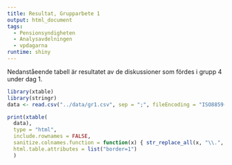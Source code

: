 ```yaml
---
title: Resultat, Grupparbete 1
output: html_document
tags: 
  - Pensionsyndigheten
  - Analysavdelningen
  - vpdagarna
runtime: shiny
---
```


Nedanståeende tabell är resultatet av de diskussioner som fördes i grupp 4 under dag 1.

```r
library(xtable)
library(stringr)
data <- read.csv("../data/gr1.csv", sep = ";", fileEncoding = "ISO8859-1", row.names = NULL)

print(xtable(
  data),
  type = "html",
  include.rownames = FALSE,
  sanitize.colnames.function = function(x) { str_replace_all(x, "\\.", " ") },
  html.table.attributes = list("border=1")
  )

```